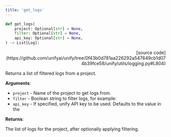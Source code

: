 ```yaml
---
title: 'get_logs'
---
```


```python
def get_logs(
    project: Optional[str] = None,
    filter: Optional[str] = None,
    api_key: Optional[str] = None,
) -> List[Log]:
```

<p align="right">[source code](https://github.com/unifyai/unify/tree/0f43b0d781aa226292a547649cb1d074b39fce58/unify/utils/logging.py#L804)</p>

Returns a list of filtered logs from a project.

**Arguments**:

- `project` - Name of the project to get logs from.
- `filter` - Boolean string to filter logs, for example:
- `api_key` - If specified, unify API key to be used. Defaults to the value in the



**Returns**:

The list of logs for the project, after optionally applying filtering.